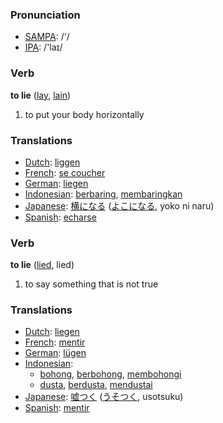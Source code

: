 === Pronunciation ===
*[[w:SAMPA|SAMPA]]: /'/
*[[w:IPA|IPA]]: /'laɪ/

=== Verb ===

'''to lie''' ([[lay]], [[lain]])

# to put your body horizontally

=== Translations ===
*[[Dutch]]: [[liggen]]
*[[French]]: [[se coucher]]
*[[German]]: [[liegen]]
*[[Indonesian]]: [[baring|berbaring]], [[baring|membaringkan]]
*[[Japanese]]: [[横になる]] ([[よこになる]], yoko ni naru)
*[[Spanish]]: [[echarse]]

=== Verb ===

'''to lie''' ([[lied]], lied)

# to say something that is not true

=== Translations ===
*[[Dutch]]: [[liegen]]
*[[French]]: [[mentir]]
*[[German]]: [[lügen]]
*[[Indonesian]]: 
** [[bohong]], [[bohong|berbohong]], [[bohong|membohongi]]
** [[dusta]], [[dusta|berdusta]], [[dusta|mendustai]]
*[[Japanese]]: [[嘘つく]] ([[うそつく]], usotsuku)
*[[Spanish]]: [[mentir]]